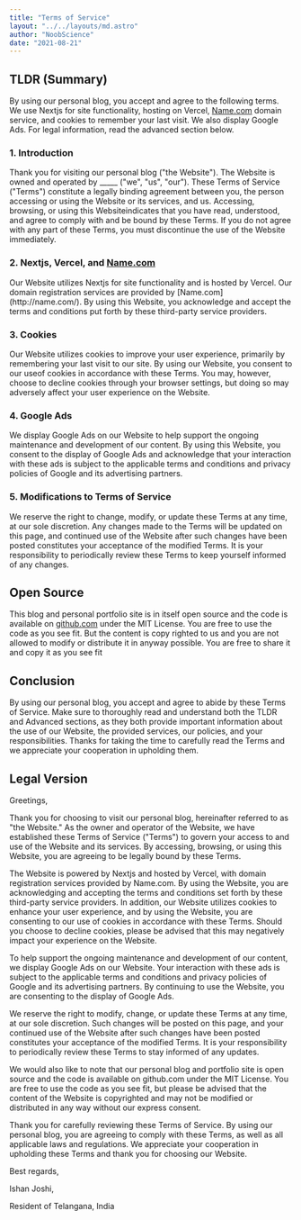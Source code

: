 ```yaml
---
title: "Terms of Service"
layout: "../../layouts/md.astro"
author: "NoobScience"
date: "2021-08-21"
---
```


## TLDR (Summary)

By using our personal blog, you accept and agree to the following terms. We use Nextjs for site functionality, hosting on Vercel, [Name.com](https://name.com/) domain service, and cookies to remember your last visit. We also display Google Ads. For legal information, read the advanced section below.

### 1. Introduction

Thank you for visiting our personal blog ("the Website"). The Website is owned and operated by _____ ("we", "us", "our"). These Terms of Service ("Terms") constitute a legally binding agreement between you, the person accessing or using the Website or its services, and us. Accessing, browsing, or using this Websiteindicates that you have read, understood, and agree to comply with and be bound by these Terms. If you do not agree with any part of these Terms, you must discontinue the use of the Website immediately.

### 2. Nextjs, Vercel, and [Name.com](https://name.com/)

Our Website utilizes Nextjs for site functionality and is hosted by Vercel. Our domain registration services are provided by [](https://www.noobscience.rocks/%5Bhttps://Name.com%5D(http://Name.com))[Name.com](http://name.com/). By using this Website, you acknowledge and accept the terms and conditions put forth by these third-party service providers.

### 3. Cookies

Our Website utilizes cookies to improve your user experience, primarily by remembering your last visit to our site. By using our Website, you consent to our useof cookies in accordance with these Terms. You may, however, choose to decline cookies through your browser settings, but doing so may adversely affect your user experience on the Website.

### 4. Google Ads

We display Google Ads on our Website to help support the ongoing maintenance and development of our content. By using this Website, you consent to the display of Google Ads and acknowledge that your interaction with these ads is subject to the applicable terms and conditions and privacy policies of Google and its advertising partners.

### 5. Modifications to Terms of Service

We reserve the right to change, modify, or update these Terms at any time, at our sole discretion. Any changes made to the Terms will be updated on this page, and continued use of the Website after such changes have been posted constitutes your acceptance of the modified Terms. It is your responsibility to periodically review these Terms to keep yourself informed of any changes.

## Open Source

This blog and personal portfolio site is in itself open source and the code is available on [](https://www.noobscience.rocks/social/github)[github.com](https://github.com/) under the MIT License. You are free to use the code as you see fit. But the content is copy righted to us and you are not allowed to modify or distribute it in anyway possible. You are free to share it and copy it as you see fit

## Conclusion

By using our personal blog, you accept and agree to abide by these Terms of Service. Make sure to thoroughly read and understand both the TLDR and Advanced sections, as they both provide important information about the use of our Website, the provided services, our policies, and your responsibilities. Thanks for taking the time to carefully read the Terms and we appreciate your cooperation in upholding them.

## Legal Version

Greetings,

Thank you for choosing to visit our personal blog, hereinafter referred to as "the Website." As the owner and operator of the Website, we have established these Terms of Service ("Terms") to govern your access to and use of the Website and its services. By accessing, browsing, or using this Website, you are agreeing to be legally bound by these Terms.

The Website is powered by Nextjs and hosted by Vercel, with domain registration services provided by Name.com. By using the Website, you are acknowledging and accepting the terms and conditions set forth by these third-party service providers. In addition, our Website utilizes cookies to enhance your user experience, and by using the Website, you are consenting to our use of cookies in accordance with these Terms. Should you choose to decline cookies, please be advised that this may negatively impact your experience on the Website.

To help support the ongoing maintenance and development of our content, we display Google Ads on our Website. Your interaction with these ads is subject to the applicable terms and conditions and privacy policies of Google and its advertising partners. By continuing to use the Website, you are consenting to the display of Google Ads.

We reserve the right to modify, change, or update these Terms at any time, at our sole discretion. Such changes will be posted on this page, and your continued use of the Website after such changes have been posted constitutes your acceptance of the modified Terms. It is your responsibility to periodically review these Terms to stay informed of any updates.

We would also like to note that our personal blog and portfolio site is open source and the code is available on github.com under the MIT License. You are free to use the code as you see fit, but please be advised that the content of the Website is copyrighted and may not be modified or distributed in any way without our express consent.

Thank you for carefully reviewing these Terms of Service. By using our personal blog, you are agreeing to comply with these Terms, as well as all applicable laws and regulations. We appreciate your cooperation in upholding these Terms and thank you for choosing our Website.

Best regards,

Ishan Joshi,

Resident of Telangana, India